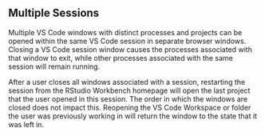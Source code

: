 ## Multiple Sessions

Multiple VS Code windows with distinct processes and projects can be opened within the same VS Code session in separate browser windows. Closing a VS Code session window causes the processes associated with that window to exit, while other processes associated with the same session will remain running.

After a user closes all windows associated with a session, restarting the session from the RStudio Workbench homepage will open the last project that the user opened in this session. The order in which the windows are closed does not impact this. Reopening the VS Code Workspace or folder the user was previously working in will return the window to the state that it was left in.

